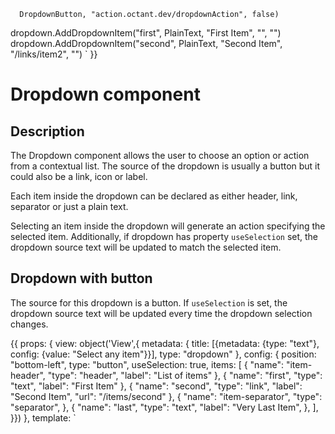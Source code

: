 
      DropdownButton, "action.octant.dev/dropdownAction", false)
  dropdown.AddDropdownItem("first", PlainText, "First Item", "", "")
  dropdown.AddDropdownItem("second", PlainText, "Second Item", "/links/item2", "")
  `
}}

<h1>Dropdown component</h1>
<h2>Description</h2>

<p>The Dropdown component allows the user to choose an option or action from a contextual list.
The source of the dropdown is usually a button but it could also be a link, icon or label.</p>

<p>Each item inside the dropdown can be declared as either header, link, separator or just a plain text.</p>

<p>Selecting an item inside the dropdown will generate an action specifying the selected item.
Additionally, if dropdown has property <code>useSelection</code> set, the dropdown source text will be updated to match the selected item.</p>

<Meta title="Components/Dropdown" component={DropdownComponent} />

<h2>Dropdown with button</h2>

<p>The source for this dropdown is a button. If <code>useSelection</code> is set, the dropdown source text will be updated every time the dropdown selection changes.</p>

<Canvas withToolbar>
  <Story name="Button Dropdown" parameters={{ docs: dropdownDocs }} height="220px">
  {{
    props: {
      view: object('View',{
        metadata: {
          title: [{metadata: {type: "text"}, config: {value: "Select any item"}}],
          type: "dropdown"
        },
        config: {
          position: "bottom-left",
          type: "button",
          useSelection: true,
          items: [
            {
              "name": "item-header",
              "type": "header",
              "label": "List of items"
            },
            {
              "name": "first",
              "type": "text",
              "label": "First Item"
            },
            {
              "name": "second",
              "type": "link",
              "label": "Second Item",
              "url": "/items/second"
            },
            {
              "name": "item-separator",
              "type": "separator",
            },
            {
              "name": "last",
              "type": "text",
              "label": "Very Last Item",
            },
          ],
      }})
    },
    template: `
         <div class="main-container" style= "width: 100%; height: 100%;">
            <app-view-dropdown [view]="view">
            </app-view-dropdown>
         </div>
   `,
  }}
  </Story>
</Canvas>

<h2>Dropdown with label</h2>

<p>This dropdown has label as source, all other behavior is identical. </p>

<Canvas withToolbar>
  <Story name="Label Dropdown" parameters={{ docs: dropdownDocs }} height="220px">
  {{
    props: {
      view: object('View',{
        metadata: {
          title: [{metadata: {type: "text"}, config: {value: "Favorite fruit"}}],
          type: "dropdown"
        },
        config: {
          position: "bottom-left",
          type: "label",
          useSelection: false,
          items: [
            {
              "name": "apple",
              "type": "text",
              "label": "Apple"
            },
            {
              "name": "pear",
              "type": "text",
              "label": "Pear"
            },
            {
              "name": "fig",
              "type": "text",
              "label": "Fig"
            },
            {
              "name": "cherry",
              "type": "text",
              "label": "Cherry"
            },
          ],
      }})
    },
    template: `
         <div class="main-container" style= "width: 100%; height: 100%;">
            <app-view-dropdown [view]="view">
            </app-view-dropdown>
         </div>
   `,
  }}
  </Story>
</Canvas>

<h2>Dropdown with link</h2>

<p>The source for this dropdown is a link. Clicking on link will open the specified url, so the only way to open the dropdown is to click on the down arrow.</p>

<Canvas withToolbar>
  <Story name="Link Dropdown" parameters={{ docs: dropdownDocs }} height="220px">
  {{
    props: {
      view: object('View',{
        metadata: {
          title: [{metadata: {type: "text"}, config: {value: "Select any item"}}],
          type: "dropdown"
        },
        config: {
          position: "bottom-left",
          type: "link",
          useSelection: true,
          items: [
            {
              "name": "item-header",
              "type": "header",
              "label": "List of items"
            },
            {
              "name": "first",
              "type": "text",
              "label": "First Item"
            },
            {
              "name": "second",
              "type": "link",
              "label": "Second Item",
              "url": "/items/second"
            },
            {
              "name": "item-separator",
              "type": "separator",
            },
            {
              "name": "last",
              "type": "text",
              "label": "Very Last Item",
            },
          ],
      }})
    },
    template: `
         <div class="main-container" style= "width: 100%; height: 100%;">
            <app-view-dropdown [view]="view">
            </app-view-dropdown>
         </div>
   `,
  }}
  </Story>
</Canvas>

<h2>Dropdown with icon</h2>

<p>The source for this dropdown is a specified icon. Expectedly <code>useSelection</code> property has no effect for this dropdown</p>

<Canvas withToolbar>
  <Story name="Icon Dropdown" parameters={{ docs: dropdownDocs }} height="220px">
  {{
    props: {
      view: object('View',{
        metadata: {
          title: [{metadata: {type: "text"}, config: {value: "cog"}}],
          type: "dropdown"
        },
        config: {
          position: "bottom-left",
          type: "icon",
          items: [
            {
              "name": "apple",
              "type": "text",
              "label": "Apple"
            },
            {
              "name": "pear",
              "type": "text",
              "label": "Pear"
            },
            {
              "name": "fig",
              "type": "text",
              "label": "Fig"
            },
            {
              "name": "cherry",
              "type": "text",
              "label": "Cherry"
            },
          ],
      }})
    },
    template: `
         <div class="main-container" style= "width: 100%; height: 100%;">
            <app-view-dropdown [view]="view">
            </app-view-dropdown>
         </div>
   `,
  }}
  </Story>
</Canvas>

<h2>Props</h2>
<ArgsTable of={DropdownComponent} />
